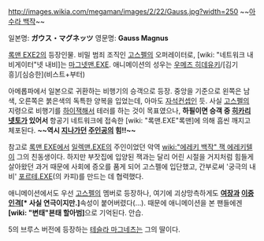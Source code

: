 http://images.wikia.com/megaman/images/2/22/Gauss.jpg?width=250
~~[[아수라 백작]]~~

일본명: '''ガウス・マグネッツ'''
영문명: '''Gauss Magnus'''


[[록맨 EXE2]]의 등장인물. 비밀 범죄 조직인 [[고스펠]]의 오퍼레이터로, [wiki: "네트워크 내비게이터"넷 내비]는 [[마그넷맨.EXE]]. 애니메이션의 성우는 [[우메즈 히데유키]]/[김기흥]/[심승한](비스트+부터)

아메롭파에서 일본으로 귀환하는 비행기의 승객으로 등장. 중앙을 기준으로 왼쪽은 남색, 오른쪽은 붉은색의 독특한 양복을 입었는데, 아마도 [[자석]]컨셉인 듯. 사실 [[고스펠]]의 지령으로 비행기를 [[하이잭]]해서 테러를 하는 것이 목표였으나, '''하필이면 승객 중 [[히카리 넷토]]가 있어서''' 항공기 네트워크에 접속한 [wiki: "록맨.EXE"록맨]에 의해 흠씬 깨지고 체포된다. '''~~역시 [[지나가던]] [[주인공]]의 힘!!~~'''

참고로 [[록맨 EXE]]에서 [[일렉맨.EXE]]의 주인이었던 악역 [[wiki:"에레키 백작" 잭 에레키텔]]이 그의 친동생이다. 하지만 부잣집에 입양된 잭과는 달리 어린 시절을 거지처럼 힘들게 살아왔던 과거 때문에 사회에 증오를 품게 되어 고스펠에 입단했고, 간부로써 '궁극의 내비' [[포르테.EXE]](의 카피)를 만드는 데 협력했다.

애니메이션에서도 우선 [[고스펠]]의 멤버로 등장하나, 여기에 괴상망측하게도 '''[[여장]]과 [[이중인격]][* 사실 연극이지만.]'''속성이 붙어버렸다(…). 때문에 애니메이션을 본 팬들에겐 '''[wiki: "변태"뵨태 할아범]'''으로 기억된다. 안습. 

5의 브루스 버전에 등장하는 [[테슬라 마그네츠]]는 그의 딸이다. 
